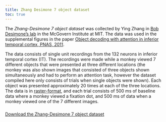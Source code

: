 ```yaml
---
title: Zhang Desimone 7 object dataset
toc: true
---
```


<p class="ethan_opening_paragraph" style="padding-bottom: 0% !important;"> The <em>Zhang-Desimone 7 object dataset</em> was collected by Ying Zhang in <a href="http://mcgovern.mit.edu/principal-investigators/robert-desimone">Bob Desimone's lab</a> in the McGovern Institute at MIT.  The data was used in the supplemental figures in the paper <a href="http://www.pnas.org/content/108/21/8850.abstract">Object decoding with attention in inferior temporal cortex, PNAS, 2011</a>. 

The data consists of single unit recordings from the 132 neurons in inferior temporal cortex (IT). The recordings were made while a monkey viewed 7 different objects that were presented at three different locations (the monkey was also shown images that consisted of three objects shown simultaneously and had to perform an attention task, however the dataset compiled here only consists of  trials when single objects were shown). Each object was presented approximately 20 times at each of the three locations.  The data is in <a href="http://www.readout.info/toolbox-design/data-formats/raster-format/" title="Raster-format">raster-format</a>, and each trial consists of 500 ms of baseline data where a monkey viewed a fixation dot, and 500 ms of data when a monkey viewed one of the 7 different images.  

<p style="padding-top: 2%; padding-bottom: 2%;">
[Download the Zhang-Desimone 7 object dataset](/_freeze/download_data_and_code/Zhang_Desimone_7objects_raster_data.zip)
</p>